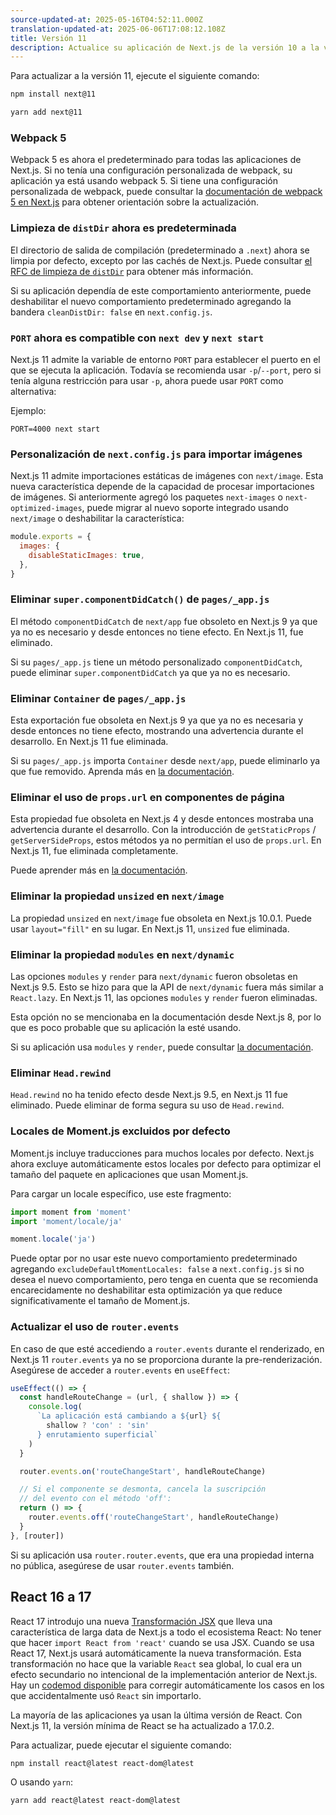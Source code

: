 ```yaml
---
source-updated-at: 2025-05-16T04:52:11.000Z
translation-updated-at: 2025-06-06T17:08:12.108Z
title: Versión 11
description: Actualice su aplicación de Next.js de la versión 10 a la versión 11.
---
```


Para actualizar a la versión 11, ejecute el siguiente comando:

```bash filename="Terminal"
npm install next@11

yarn add next@11
```

### Webpack 5

Webpack 5 es ahora el predeterminado para todas las aplicaciones de Next.js. Si no tenía una configuración personalizada de webpack, su aplicación ya está usando webpack 5. Si tiene una configuración personalizada de webpack, puede consultar la [documentación de webpack 5 en Next.js](/docs/messages/webpack5) para obtener orientación sobre la actualización.

### Limpieza de `distDir` ahora es predeterminada

El directorio de salida de compilación (predeterminado a `.next`) ahora se limpia por defecto, excepto por las cachés de Next.js. Puede consultar [el RFC de limpieza de `distDir`](https://github.com/vercel/next.js/discussions/6009) para obtener más información.

Si su aplicación dependía de este comportamiento anteriormente, puede deshabilitar el nuevo comportamiento predeterminado agregando la bandera `cleanDistDir: false` en `next.config.js`.

### `PORT` ahora es compatible con `next dev` y `next start`

Next.js 11 admite la variable de entorno `PORT` para establecer el puerto en el que se ejecuta la aplicación. Todavía se recomienda usar `-p`/`--port`, pero si tenía alguna restricción para usar `-p`, ahora puede usar `PORT` como alternativa:

Ejemplo:

```
PORT=4000 next start
```

### Personalización de `next.config.js` para importar imágenes

Next.js 11 admite importaciones estáticas de imágenes con `next/image`. Esta nueva característica depende de la capacidad de procesar importaciones de imágenes. Si anteriormente agregó los paquetes `next-images` o `next-optimized-images`, puede migrar al nuevo soporte integrado usando `next/image` o deshabilitar la característica:

```js filename="next.config.js"
module.exports = {
  images: {
    disableStaticImages: true,
  },
}
```

### Eliminar `super.componentDidCatch()` de `pages/_app.js`

El método `componentDidCatch` de `next/app` fue obsoleto en Next.js 9 ya que ya no es necesario y desde entonces no tiene efecto. En Next.js 11, fue eliminado.

Si su `pages/_app.js` tiene un método personalizado `componentDidCatch`, puede eliminar `super.componentDidCatch` ya que ya no es necesario.

### Eliminar `Container` de `pages/_app.js`

Esta exportación fue obsoleta en Next.js 9 ya que ya no es necesaria y desde entonces no tiene efecto, mostrando una advertencia durante el desarrollo. En Next.js 11 fue eliminada.

Si su `pages/_app.js` importa `Container` desde `next/app`, puede eliminarlo ya que fue removido. Aprenda más en [la documentación](/docs/messages/app-container-deprecated).

### Eliminar el uso de `props.url` en componentes de página

Esta propiedad fue obsoleta en Next.js 4 y desde entonces mostraba una advertencia durante el desarrollo. Con la introducción de `getStaticProps` / `getServerSideProps`, estos métodos ya no permitían el uso de `props.url`. En Next.js 11, fue eliminada completamente.

Puede aprender más en [la documentación](/docs/messages/url-deprecated).

### Eliminar la propiedad `unsized` en `next/image`

La propiedad `unsized` en `next/image` fue obsoleta en Next.js 10.0.1. Puede usar `layout="fill"` en su lugar. En Next.js 11, `unsized` fue eliminada.

### Eliminar la propiedad `modules` en `next/dynamic`

Las opciones `modules` y `render` para `next/dynamic` fueron obsoletas en Next.js 9.5. Esto se hizo para que la API de `next/dynamic` fuera más similar a `React.lazy`. En Next.js 11, las opciones `modules` y `render` fueron eliminadas.

Esta opción no se mencionaba en la documentación desde Next.js 8, por lo que es poco probable que su aplicación la esté usando.

Si su aplicación usa `modules` y `render`, puede consultar [la documentación](/docs/messages/next-dynamic-modules).

### Eliminar `Head.rewind`

`Head.rewind` no ha tenido efecto desde Next.js 9.5, en Next.js 11 fue eliminado. Puede eliminar de forma segura su uso de `Head.rewind`.

### Locales de Moment.js excluidos por defecto

Moment.js incluye traducciones para muchos locales por defecto. Next.js ahora excluye automáticamente estos locales por defecto para optimizar el tamaño del paquete en aplicaciones que usan Moment.js.

Para cargar un locale específico, use este fragmento:

```js
import moment from 'moment'
import 'moment/locale/ja'

moment.locale('ja')
```

Puede optar por no usar este nuevo comportamiento predeterminado agregando `excludeDefaultMomentLocales: false` a `next.config.js` si no desea el nuevo comportamiento, pero tenga en cuenta que se recomienda encarecidamente no deshabilitar esta optimización ya que reduce significativamente el tamaño de Moment.js.

### Actualizar el uso de `router.events`

En caso de que esté accediendo a `router.events` durante el renderizado, en Next.js 11 `router.events` ya no se proporciona durante la pre-renderización. Asegúrese de acceder a `router.events` en `useEffect`:

```js
useEffect(() => {
  const handleRouteChange = (url, { shallow }) => {
    console.log(
      `La aplicación está cambiando a ${url} ${
        shallow ? 'con' : 'sin'
      } enrutamiento superficial`
    )
  }

  router.events.on('routeChangeStart', handleRouteChange)

  // Si el componente se desmonta, cancela la suscripción
  // del evento con el método 'off':
  return () => {
    router.events.off('routeChangeStart', handleRouteChange)
  }
}, [router])
```

Si su aplicación usa `router.router.events`, que era una propiedad interna no pública, asegúrese de usar `router.events` también.

## React 16 a 17

React 17 introdujo una nueva [Transformación JSX](https://reactjs.org/blog/2020/09/22/introducing-the-new-jsx-transform.html) que lleva una característica de larga data de Next.js a todo el ecosistema React: No tener que hacer `import React from 'react'` cuando se usa JSX. Cuando se usa React 17, Next.js usará automáticamente la nueva transformación. Esta transformación no hace que la variable `React` sea global, lo cual era un efecto secundario no intencional de la implementación anterior de Next.js. Hay un [codemod disponible](/docs/pages/building-your-application/upgrading/codemods#add-missing-react-import) para corregir automáticamente los casos en los que accidentalmente usó `React` sin importarlo.

La mayoría de las aplicaciones ya usan la última versión de React. Con Next.js 11, la versión mínima de React se ha actualizado a 17.0.2.

Para actualizar, puede ejecutar el siguiente comando:

```
npm install react@latest react-dom@latest
```

O usando `yarn`:

```
yarn add react@latest react-dom@latest
```